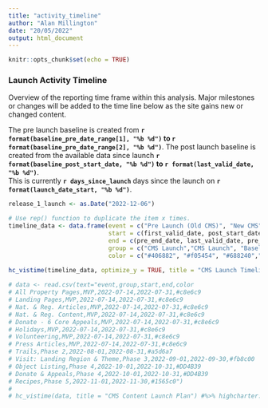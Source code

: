 ---
title: "activity_timeline"
author: "Alan Millington"
date: "20/05/2022"
output: html_document
---

```{r setup, include=FALSE}
knitr::opts_chunk$set(echo = TRUE)
```

### Launch Activity Timeline

Overview of the reporting time frame within this analysis. Major milestones or changes will be added to the time line below as the site gains new or changed content.

The pre launch baseline is created from **`r format(baseline_pre_date_range[1], "%b %d")` to `r format(baseline_pre_date_range[2], "%b %d")`**.
The post launch baseline is created from the available data since launch **`r format(baseline_post_start_date, "%b %d")` to `r format(last_valid_date, "%b %d")`**.  
This is currently **`r days_since_launch`** days since the launch on **`r format(launch_date_start, "%b %d")`**.

```{r timeline, echo=FALSE, fig.width=12}

release_1_launch <- as.Date("2022-12-06")

# Use rep() function to duplicate the item x times.
timeline_data <- data.frame(event = c("Pre Launch (Old CMS)", "New CMS", "Pre Baseline (30 Days)", paste0("Post Baseline (",baseline_days_count," Days)"),"Regional Maps","Recipe Template","Video Components"),
                            start = c(first_valid_date, post_start_date, pre_end_date_30, last_valid_date-30, rep(release_1_launch, 3)),
                            end = c(pre_end_date, last_valid_date, pre_end_date, last_valid_date,  rep(Sys.Date(), 3)),
                            group = c("CMS Launch","CMS Launch", "Baseline", "Baseline", rep("Release 1", 3)),
                            color = c("#406882", "#f05454", "#688240","#688240", rep("#1565c0", 3)))
                            
hc_vistime(timeline_data, optimize_y = TRUE, title = "CMS Launch Timeline") %>% highcharter::hc_size(height = 350)

# data <- read.csv(text="event,group,start,end,color
# All Property Pages,MVP,2022-07-14,2022-07-31,#c8e6c9
# Landing Pages,MVP,2022-07-14,2022-07-31,#c8e6c9
# Nat. & Reg. Articles,MVP,2022-07-14,2022-07-31,#c8e6c9
# Nat. & Reg. Content,MVP,2022-07-14,2022-07-31,#c8e6c9
# Donate - 6 Core Appeals,MVP,2022-07-14,2022-07-31,#c8e6c9
# Holidays,MVP,2022-07-14,2022-07-31,#c8e6c9
# Volunteering,MVP,2022-07-14,2022-07-31,#c8e6c9
# Press Articles,MVP,2022-07-14,2022-07-31,#c8e6c9
# Trails,Phase 2,2022-08-01,2022-08-31,#a5d6a7
# Visit: Landing Region & Theme,Phase 3,2022-09-01,2022-09-30,#fb8c00
# Object Listing,Phase 4,2022-10-01,2022-10-31,#DD4B39
# Donate & Appeals,Phase 4,2022-10-01,2022-10-31,#DD4B39
# Recipes,Phase 5,2022-11-01,2022-11-30,#1565c0")
#                            
# hc_vistime(data, title = "CMS Content Launch Plan") #%>% highcharter::hc_size(height = 500)

```

